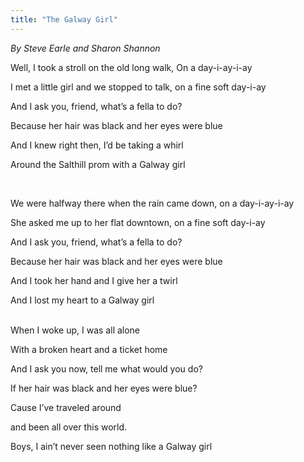 ```yaml
---
title: "The Galway Girl"
---
```


*By Steve Earle and Sharon Shannon*

Well, I took a stroll on the old long walk, On a day-i-ay-i-ay\

I met a little girl and we stopped to talk, on a fine soft day-i-ay\

And I ask you, friend, what's a fella to do?

Because her hair was black and her eyes were blue

And I knew right then, I'd be taking a whirl

Around the Salthill prom with a Galway girl

\

We were halfway there when the rain came down, on a day-i-ay-i-ay

She asked me up to her flat downtown, on a fine soft day-i-ay

And I ask you, friend, what's a fella to do?

Because her hair was black and her eyes were blue

And I took her hand and I give her a twirl

And I lost my heart to a Galway girl\
\

When I woke up, I was all alone

With a broken heart and a ticket home

And I ask you now, tell me what would you do?

If her hair was black and her eyes were blue?

Cause I’ve traveled around

and been all over this world.

Boys, I ain't never seen nothing like a Galway girl
